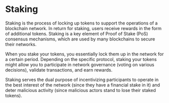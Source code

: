 # Staking

Staking is the process of locking up tokens to support the operations of a blockchain network.
In return for staking, users receive rewards in the form of additional tokens.
Staking is a key element of Proof of Stake (PoS) consensus mechanisms, which are used by many blockchains to secure their networks.

When you stake your tokens, you essentially lock them up in the network for a certain period. Depending on the specific protocol, staking your tokens might allow you to participate in network governance (voting on various decisions), validate transactions, and earn rewards.

Staking serves the dual purpose of incentivizing participants to operate in the best interest of the network (since they have a financial stake in it) and deter malicious activity (since malicious actors stand to lose their staked tokens).
